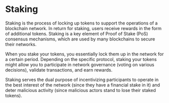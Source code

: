 # Staking

Staking is the process of locking up tokens to support the operations of a blockchain network.
In return for staking, users receive rewards in the form of additional tokens.
Staking is a key element of Proof of Stake (PoS) consensus mechanisms, which are used by many blockchains to secure their networks.

When you stake your tokens, you essentially lock them up in the network for a certain period. Depending on the specific protocol, staking your tokens might allow you to participate in network governance (voting on various decisions), validate transactions, and earn rewards.

Staking serves the dual purpose of incentivizing participants to operate in the best interest of the network (since they have a financial stake in it) and deter malicious activity (since malicious actors stand to lose their staked tokens).
